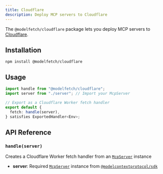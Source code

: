 ```yaml
---
title: Cloudflare
description: Deploy MCP servers to Cloudflare
---
```


The `@modelfetch/cloudflare` package lets you deploy MCP servers to [Cloudflare](https://www.cloudflare.com).

## Installation

```npm title="Terminal"
npm install @modelfetch/cloudflare
```

## Usage

```typescript title="src/index.ts"
import handle from "@modelfetch/cloudflare";
import server from "./server"; // Import your McpServer

// Export as a Cloudflare Worker fetch handler
export default {
  fetch: handle(server),
} satisfies ExportedHandler<Env>;
```

## API Reference

### `handle(server)`

Creates a Cloudflare Worker fetch handler from an [`McpServer`](https://github.com/modelcontextprotocol/typescript-sdk?tab=readme-ov-file#server) instance

- **server**: Required [`McpServer`](https://github.com/modelcontextprotocol/typescript-sdk?tab=readme-ov-file#server) instance from [`@modelcontextprotocol/sdk`](https://github.com/modelcontextprotocol/typescript-sdk)
